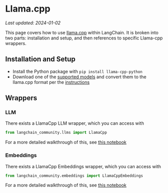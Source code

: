 # Llama.cpp
*Last updated: 2024-01-02*

This page covers how to use [llama.cpp](https://github.com/ggerganov/llama.cpp) within LangChain.
It is broken into two parts: installation and setup, and then references to specific Llama-cpp wrappers.

## Installation and Setup
- Install the Python package with `pip install llama-cpp-python`
- Download one of the [supported models](https://github.com/ggerganov/llama.cpp#description) and convert them to the llama.cpp format per the [instructions](https://github.com/ggerganov/llama.cpp)

## Wrappers

### LLM

There exists a LlamaCpp LLM wrapper, which you can access with 
```python
from langchain_community.llms import LlamaCpp
```
For a more detailed walkthrough of this, see [this notebook](/docs/integrations/llms/llamacpp)

### Embeddings

There exists a LlamaCpp Embeddings wrapper, which you can access with 
```python
from langchain_community.embeddings import LlamaCppEmbeddings
```
For a more detailed walkthrough of this, see [this notebook](/docs/integrations/text_embedding/llamacpp)
